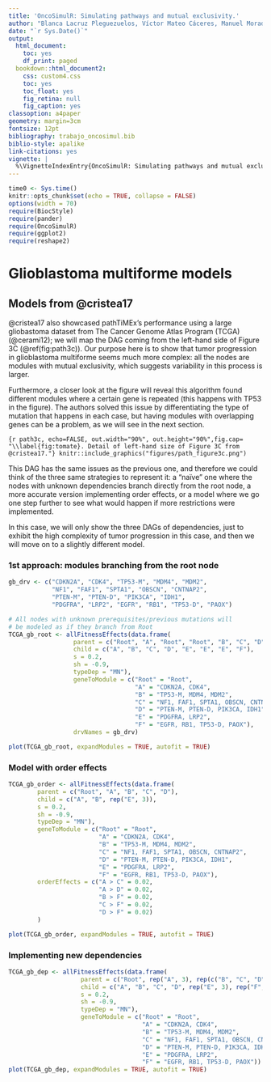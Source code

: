 ```yaml
---
title: 'OncoSimulR: Simulating pathways and mutual exclusivity.'
author: "Blanca Lacruz Pleguezuelos, Víctor Mateo Cáceres, Manuel Moradiellos Corpus"
date: "`r Sys.Date()`"
output:
  html_document:
    toc: yes
    df_print: paged
  bookdown::html_document2:
    css: custom4.css
    toc: yes
    toc_float: yes
    fig_retina: null
    fig_caption: yes
classoption: a4paper
geometry: margin=3cm
fontsize: 12pt
bibliography: trabajo_oncosimul.bib
biblio-style: apalike
link-citations: yes
vignette: |
  %\VignetteIndexEntry{OncoSimulR: Simulating pathways and mutual exclusivity.} %\VignetteEngine{knitr::rmarkdown}  %\VignettePackage{OncoSimulR}  %\VignetteEncoding{UTF-8}  %\VignetteDepends{OncoSimulR}
---
```


```r
time0 <- Sys.time()
knitr::opts_chunk$set(echo = TRUE, collapse = FALSE)
options(width = 70)
require(BiocStyle)
require(pander)
require(OncoSimulR)
require(ggplot2)
require(reshape2)
```

# Glioblastoma multiforme models

## Models from @cristea17

@cristea17 also showcased pathTiMEx's performance using a large gliobastoma 
dataset from The Cancer Genome Atlas Program (TCGA) (@cerami12); we will
map the DAG coming from the left-hand side of Figure 3C (\@ref(fig:path3c)).
Our purpose here is to show that tumor progression in glioblastoma multiforme
seems much more complex: all the nodes are modules with mutual exclusivity,
which suggests variability in this process is larger. 

Furthermore, a closer look at the figure will reveal this algorithm found different
modules where a certain gene is repeated (this happens with TP53 in the figure).
The authors solved this issue by differentiating the type of mutation that happens
in each case, but having modules with overlapping genes can be a problem, as
we will see in the next section.

```{r path3c, echo=FALSE, out.width="90%", out.height="90%",fig.cap= "\\label{fig:tomate}. Detail of left-hand size of Figure 3C from @cristea17."}
knitr::include_graphics("figures/path_figure3c.png")
```

This DAG has the same issues as the previous one, and therefore we could think
of the three same strategies to represent it: a "naïve" one where the nodes with
unknown dependencies branch directly from the root node, a more accurate version
implementing order effects, or a model where we go one step further to see what
would happen if more restrictions were implemented. 

In this case, we will only show the three DAGs of dependencies, just to exhibit the
high complexity of tumor progression in this case, and then we will move on to
a slightly different model.

### 1st approach: modules branching from the root node

```r
gb_drv <- c("CDKN2A", "CDK4", "TP53-M", "MDM4", "MDM2", 
            "NF1", "FAF1", "SPTA1", "OBSCN", "CNTNAP2", 
            "PTEN-M", "PTEN-D", "PIK3CA", "IDH1",
            "PDGFRA", "LRP2", "EGFR", "RB1", "TP53-D", "PAOX")

# All nodes with unknown prerequisites/previous mutations will
# be modeled as if they branch from Root
TCGA_gb_root <- allFitnessEffects(data.frame(
                  parent = c("Root", "A", "Root", "Root", "B", "C", "D", "Root"),
                  child = c("A", "B", "C", "D", "E", "E", "E", "F"),
                  s = 0.2,
                  sh = -0.9,
                  typeDep = "MN"),
                  geneToModule = c("Root" = "Root",
                                   "A" = "CDKN2A, CDK4",
                                   "B" = "TP53-M, MDM4, MDM2",
                                   "C" = "NF1, FAF1, SPTA1, OBSCN, CNTNAP2",
                                   "D" = "PTEN-M, PTEN-D, PIK3CA, IDH1",
                                   "E" = "PDGFRA, LRP2",
                                   "F" = "EGFR, RB1, TP53-D, PAOX"),
                  drvNames = gb_drv)

plot(TCGA_gb_root, expandModules = TRUE, autofit = TRUE)
```

### Model with order effects

```r
TCGA_gb_order <- allFitnessEffects(data.frame(
        parent = c("Root", "A", "B", "C", "D"),
        child = c("A", "B", rep("E", 3)),
        s = 0.2,
        sh = -0.9,
        typeDep = "MN"),
        geneToModule = c("Root" = "Root",
                         "A" = "CDKN2A, CDK4",
                         "B" = "TP53-M, MDM4, MDM2",
                         "C" = "NF1, FAF1, SPTA1, OBSCN, CNTNAP2",
                         "D" = "PTEN-M, PTEN-D, PIK3CA, IDH1",
                         "E" = "PDGFRA, LRP2",
                         "F" = "EGFR, RB1, TP53-D, PAOX"),
        orderEffects = c("A > C" = 0.02,
                         "A > D" = 0.02,
                         "B > F" = 0.02,
                         "C > F" = 0.02,
                         "D > F" = 0.02)
        )

plot(TCGA_gb_order, expandModules = TRUE, autofit = TRUE)
```

### Implementing new dependencies

```r
TCGA_gb_dep <- allFitnessEffects(data.frame(
                    parent = c("Root", rep("A", 3), rep(c("B", "C", "D"), 2)),
                    child = c("A", "B", "C", "D", rep("E", 3), rep("F", 3)),
                    s = 0.2,
                    sh = -0.9,
                    typeDep = "MN"),
                    geneToModule = c("Root" = "Root",
                                     "A" = "CDKN2A, CDK4",
                                     "B" = "TP53-M, MDM4, MDM2",
                                     "C" = "NF1, FAF1, SPTA1, OBSCN, CNTNAP2",
                                     "D" = "PTEN-M, PTEN-D, PIK3CA, IDH1",
                                     "E" = "PDGFRA, LRP2",
                                     "F" = "EGFR, RB1, TP53-D, PAOX"))
plot(TCGA_gb_dep, expandModules = TRUE, autofit = TRUE)
```

